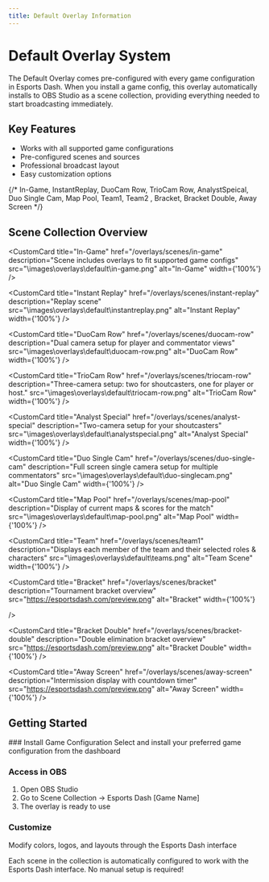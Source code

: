 ```yaml
---
title: Default Overlay Information
---
```



# Default Overlay System

The Default Overlay comes pre-configured with every game configuration in Esports Dash. When you install a game config, this overlay automatically installs to OBS Studio as a scene collection, providing everything needed to start broadcasting immediately.

## Key Features
- Works with all supported game configurations
- Pre-configured scenes and sources
- Professional broadcast layout
- Easy customization options



{/* In-Game, InstantReplay, DuoCam Row, TrioCam Row, AnalystSpeical, Duo Single Cam, Map Pool, Team1, Team2 , Bracket, Bracket Double, Away Screen */}

## Scene Collection Overview

<Cards num={3}>

  <CustomCard
    title="In-Game"
    href="/overlays/scenes/in-game"
    description="Scene includes overlays to fit supported game configs"
    src="\images\overlays\default\in-game.png"
    alt="In-Game"
    width={'100%'}
  />

  <CustomCard
    title="Instant Replay"
    href="/overlays/scenes/instant-replay"
    description="Replay scene"
    src="\images\overlays\default\instantreplay.png"
    alt="Instant Replay"
    width={'100%'}
  />

  <CustomCard
    title="DuoCam Row"
    href="/overlays/scenes/duocam-row"
    description="Dual camera setup for player and commentator views"
    src="\images\overlays\default\duocam-row.png"
    alt="DuoCam Row"
    width={'100%'}
  />

  <CustomCard
    title="TrioCam Row"
    href="/overlays/scenes/triocam-row"
    description="Three-camera setup: two for shoutcasters, one for player or host."
    src="\images\overlays\default\triocam-row.png"
    alt="TrioCam Row"
    width={'100%'}
  />

  <CustomCard
    title="Analyst Special"
    href="/overlays/scenes/analyst-special"
    description="Two-camera setup for your shoutcasters"
    src="\images\overlays\default\analystspecial.png"
    alt="Analyst Special"
    width={'100%'}
  />

  <CustomCard
    title="Duo Single Cam"
    href="/overlays/scenes/duo-single-cam"
    description="Full screen single camera setup for multiple commentators"
    src="\images\overlays\default\duo-singlecam.png"
    alt="Duo Single Cam"
    width={'100%'}
  />

  <CustomCard
    title="Map Pool"
    href="/overlays/scenes/map-pool"
    description="Display of current maps & scores for the match"
    src="\images\overlays\default\map-pool.png"
    alt="Map Pool"
    width={'100%'}
  />

  <CustomCard
    title="Team"
    href="/overlays/scenes/team1"
    description="Displays each member of the team and their selected roles & characters"
    src="\images\overlays\default\teams.png"
    alt="Team Scene"
    width={'100%'}
  />

  <CustomCard
    title="Bracket"
    href="/overlays/scenes/bracket"
    description="Tournament bracket overview"
    src="https://esportsdash.com/preview.png"
    alt="Bracket"
    width={'100%'}

  />

  <CustomCard
    title="Bracket Double"
    href="/overlays/scenes/bracket-double"
    description="Double elimination bracket overview"
    src="https://esportsdash.com/preview.png"
    alt="Bracket Double"
    width={'100%'}
  />

  <CustomCard
    title="Away Screen"
    href="/overlays/scenes/away-screen"
    description="Intermission display with countdown timer"
    src="https://esportsdash.com/preview.png"
    alt="Away Screen"
    width={'100%'}
  />


</Cards>

## Getting Started

<Steps>
### Install Game Configuration
Select and install your preferred game configuration from the dashboard

### Access in OBS
1. Open OBS Studio
2. Go to Scene Collection → Esports Dash [Game Name]
3. The overlay is ready to use

### Customize
Modify colors, logos, and layouts through the Esports Dash interface
</Steps>

<Callout type="info">
  Each scene in the collection is automatically configured to work with the Esports Dash interface. No manual setup is required!
</Callout>